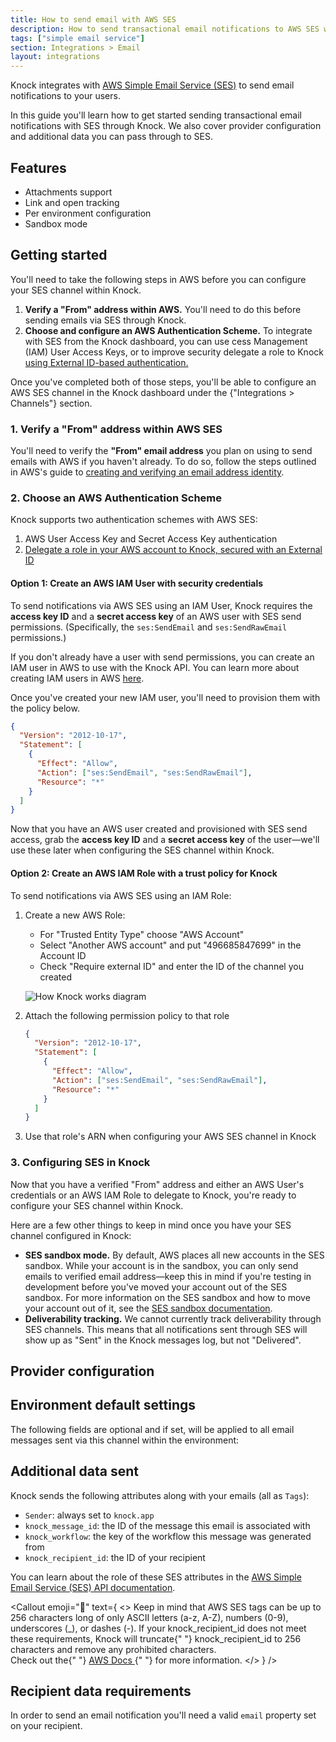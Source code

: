 ```yaml
---
title: How to send email with AWS SES
description: How to send transactional email notifications to AWS SES with Knock.
tags: ["simple email service"]
section: Integrations > Email
layout: integrations
---
```


Knock integrates with [AWS Simple Email Service (SES)](https://aws.amazon.com/ses/) to send email notifications to your users.

In this guide you'll learn how to get started sending transactional email notifications with SES through Knock. We also cover provider configuration and additional data you can pass through to SES.

## Features

- Attachments support
- Link and open tracking
- Per environment configuration
- Sandbox mode

## Getting started

You'll need to take the following steps in AWS before you can configure your SES channel within Knock.

1. **Verify a "From" address within AWS.** You'll need to do this before sending emails via SES through Knock.
2. **Choose and configure an AWS Authentication Scheme.** To integrate with SES from the Knock dashboard, you can use cess Management (IAM) User Access Keys, or to improve security delegate a role to Knock [using External ID-based authentication.](https://docs.aws.amazon.com/IAM/latest/UserGuide/id_roles_create_for-user_externalid.html)

Once you've completed both of those steps, you'll be able to configure an AWS SES channel in the Knock dashboard under the {"Integrations > Channels"} section.

### 1. Verify a "From" address within AWS SES

You'll need to verify the **"From" email address** you plan on using to send emails with AWS if you haven't already. To do so, follow the steps outlined in AWS's guide to [creating and verifying an email address identity](https://docs.aws.amazon.com/ses/latest/dg/creating-identities.html#verify-email-addresses-procedure).

### 2. Choose an AWS Authentication Scheme

Knock supports two authentication schemes with AWS SES:

1. AWS User Access Key and Secret Access Key authentication
2. [Delegate a role in your AWS account to Knock, secured with an External ID](https://docs.aws.amazon.com/IAM/latest/UserGuide/id_roles_common-scenarios_third-party.html)

#### Option 1: Create an AWS IAM User with security credentials

To send notifications via AWS SES using an IAM User, Knock requires the **access key ID** and a **secret access key** of an AWS user with SES send permissions. (Specifically, the `ses:SendEmail` and `ses:SendRawEmail` permissions.)

If you don't already have a user with send permissions, you can create an IAM user in AWS to use with the Knock API. You can learn more about creating IAM users in AWS [here](https://docs.aws.amazon.com/IAM/latest/UserGuide/id_users_create.html).

Once you've created your new IAM user, you'll need to provision them with the policy below.

```json title="IAM user policy"
{
  "Version": "2012-10-17",
  "Statement": [
    {
      "Effect": "Allow",
      "Action": ["ses:SendEmail", "ses:SendRawEmail"],
      "Resource": "*"
    }
  ]
}
```

Now that you have an AWS user created and provisioned with SES send access, grab the **access key ID** and a **secret access key** of the user—we'll use these later when configuring the SES channel within Knock.

#### Option 2: Create an AWS IAM Role with a trust policy for Knock

To send notifications via AWS SES using an IAM Role:

1. Create a new AWS Role:

   - For "Trusted Entity Type" choose "AWS Account"
   - Select "Another AWS account" and put "496685847699" in the Account ID
   - Check "Require external ID" and enter the ID of the channel you created

   ![How Knock works diagram](/images/integrations/email/ses-arn-configuration.png)

2. Attach the following permission policy to that role

   ```json title="IAM user policy"
   {
     "Version": "2012-10-17",
     "Statement": [
       {
         "Effect": "Allow",
         "Action": ["ses:SendEmail", "ses:SendRawEmail"],
         "Resource": "*"
       }
     ]
   }
   ```

3. Use that role's ARN when configuring your AWS SES channel in Knock

### 3. Configuring SES in Knock

Now that you have a verified "From" address and either an AWS User's credentials or an AWS IAM Role to delegate to Knock, you're ready to configure your SES channel within Knock.

Here are a few other things to keep in mind once you have your SES channel configured in Knock:

- **SES sandbox mode.** By default, AWS places all new accounts in the SES sandbox. While your account is in the sandbox, you can only send emails to verified email address—keep this in mind if you're testing in development before you've moved your account out of the SES sandbox. For more information on the SES sandbox and how to move your account out of it, see the [SES sandbox documentation](https://docs.aws.amazon.com/ses/latest/dg/request-production-access.html).
- **Deliverability tracking.** We cannot currently track deliverability through SES channels. This means that all notifications sent through SES will show up as "Sent" in the Knock messages log, but not "Delivered".

## Provider configuration

<Attributes>
  <Attribute
    name="Access key ID"
    type="string*"
    description="The access key ID from your AWS account"
  />
  <Attribute
    name="Secret access key"
    type="string*"
    description="The secret access key from your AWS account"
  />
  <Attribute
    name="AWS region"
    type="string*"
    description="The region your AWS account is in"
  />
  <Attribute
    name="Open tracking"
    type="boolean"
    description="Should the provider track opens on their service?"
  />
  <Attribute
    name="Link tracking"
    type="boolean"
    description="Should the provider track link clicks on their service?"
  />
  <Attribute
    name="From email address"
    type="string | liquid*"
    description="The sender email address (can use Liquid tags)"
  />
  <Attribute
    name="From name"
    type="string | liquid"
    description="The sender name (can use Liquid tags)"
  />
</Attributes>

## Environment default settings

The following fields are optional and if set, will be applied to all email messages sent via this channel within the environment:

<Attributes>
  <Attribute
    name="Reply-to address"
    type="string | liquid"
    description="The reply-to email address (can use Liquid tags)"
  />
  <Attribute
    name="CC address"
    type="string | liquid"
    description="The cc email address (can use Liquid tags)"
  />
  <Attribute
    name="BCC address"
    type="string | liquid"
    description="The bcc email address (can use Liquid tags)"
  />
  <Attribute
    name="JSON overrides"
    type="string | liquid"
    description="Provider API's paramater overrides"
  />
</Attributes>

## Additional data sent

Knock sends the following attributes along with your emails (all as `Tags`):

- `Sender`: always set to `knock.app`
- `knock_message_id`: the ID of the message this email is associated with
- `knock_workflow`: the key of the workflow this message was generated from
- `knock_recipient_id`: the ID of your recipient

You can learn about the role of these SES attributes in the [AWS Simple Email Service (SES) API documentation](https://docs.aws.amazon.com/ses/latest/dg/Welcome.html).

<Callout
  emoji="🔦"
  text={
    <>
      Keep in mind that AWS SES tags can be up to 256 characters long of only
      ASCII letters (a-z, A-Z), numbers (0-9), underscores (_), or dashes (-).
      If your <span className="font-bold">knock_recipient_id</span> does not
      meet these requirements, Knock will truncate{" "}
      <span className="font-bold">knock_recipient_id</span> to 256 characters
      and remove any prohibited characters.
      <br />
      Check out the{" "}
      <a
        href="https://docs.aws.amazon.com/ses/latest/APIReference/API_MessageTag.html"
        target="_blank"
      >
        AWS Docs
      </a>{" "}
      for more information.
    </>
  }
/>

## Recipient data requirements

In order to send an email notification you'll need a valid `email` property set on your recipient.
